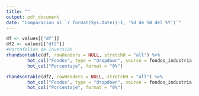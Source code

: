 ```yaml
---
title: ""
output: pdf_document
date: "Comparación al `r format(Sys.Date()-1, '%d de %B del %Y')`"
---
```


```r
df <- values[["df"]]
df2 <- values[["df2"]]
#Portafolios de Inversión
rhandsontable(df, rowHeaders = NULL, stretchH = "all") %>%
        hot_col("Fondos", type = "dropdown", source = fondos_industria,strict = FALSE) %>%
        hot_col("Porcentaje", format = "0%")

rhandsontable(df2, rowHeaders = NULL, stretchH = "all") %>%
        hot_col("Fondos", type = "dropdown", source = fondos_industria,strict = FALSE) %>%
        hot_col("Porcentaje", format = "0%")
```

